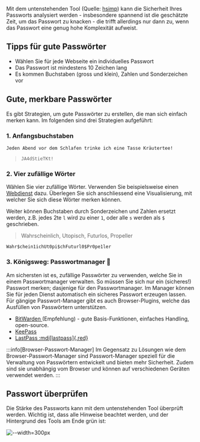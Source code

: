 


Mit dem untenstehenden Tool (Quelle: [hsimp](https://github.com/howsecureismypassword/hsimp))  kann die Sicherheit Ihres Passworts analysiert werden - insbesondere spannend ist die geschätzte Zeit, um das Passwort zu knacken - die trifft allerdings nur dann zu, wenn das Passwort eine genug hohe Komplexität aufweist.

<PasswordChecker />


## Tipps für gute Passwörter

- Wählen Sie für jede Webseite ein individuelles Passwort
- Das Passwort ist mindestens 10 Zeichen lang
- Es kommen Buchstaben (gross und klein), Zahlen und Sonderzeichen vor

## Gute, merkbare Passwörter
Es gibt Strategien, um gute Passwörter zu erstellen, die man sich einfach merken kann. Im folgenden sind drei Strategien aufgeführt:

### 1. Anfangsbuchstaben

`Jeden Abend vor dem Schlafen trinke ich eine Tasse Kräutertee!`

> `JA4dStieTKt!`

### 2. Vier zufällige Wörter
Wählen Sie vier zufällige Wörter. Verwenden Sie beispielsweise einen [Webdienst](https://capitalizemytitle.com/zufallswort-generator/) dazu.
Überlegen Sie sich anschliessend eine Visualisierung, mit welcher Sie sich diese Wörter merken können.

Weiter können Buchstaben durch Sonderzeichen und Zahlen ersetzt werden, z.B. jedes 2te `l` wird zu einer `1`, oder alle `s` werden als `$` geschrieben.

> Wahrscheinlich, Utopisch, Futurlos, Propeller

`Wahr$chein1ichUt0pi$chFuturl0$Pr0pe1ler`

### 3. Königsweg: Passwortmanager 🏅 
Am sichersten ist es, zufällige Passwörter zu verwenden, welche Sie in einem Passwortmanager verwalten.
So müssen Sie sich nur ein (sicheres!) Passwort merken; dasjenige für den Passwortmanager.
Im Manager können Sie für jeden Dienst automatisch ein sicheres Passwort erzeugen lassen.
Für gängige Passwort-Manager gibt es auch Browser-Plugins, welche das Ausfüllen von Passwörtern unterstützen.

- [BitWarden <BitwardenSvg />](https://bitwarden.com/) (Empfehlung) - gute Basis-Funktionen, einfaches Handling, open-source.
- [KeePass <KeypassSvg />](https://keepass.info/)
- [LastPass :mdi[lastpass]{.red}](https://www.lastpass.com/)

:::info[Browser-Passwort-Manager]
Im Gegensatz zu Lösungen wie dem Browser-Passwort-Manager sind Passwort-Manager speziell für die Verwaltung von Passwörtern entwickelt und bieten mehr Sicherheit. Zudem sind sie unabhängig vom Browser und können auf verschiedenen Geräten verwendet werden.
:::


## Passwort überprüfen

Die Stärke des Passworts kann mit dem untenstehenden Tool überprüft werden. Wichtig ist, dass alle Hinweise beachtet werden, und der Hintergrund des Tools am Ende grün ist:

![--width=300px](./images/good-pw.png)

<PasswordChecker />
